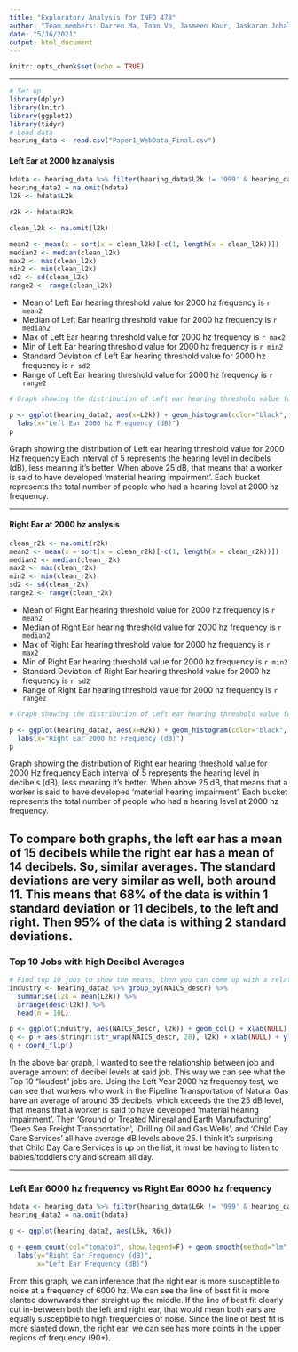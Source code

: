 ```yaml
---
title: "Exploratory Analysis for INFO 478"
author: "Team members: Darren Ma, Toan Vo, Jasmeen Kaur, Jaskaran Johal"
date: "5/16/2021"
output: html_document
---
```


```r
knitr::opts_chunk$set(echo = TRUE)
```

---

```r
# Set up
library(dplyr)
library(knitr)
library(ggplot2)
library(tidyr)
# Load data
hearing_data <- read.csv("Paper1_WebData_Final.csv")
```

#### Left Ear at 2000 hz analysis
```r
hdata <- hearing_data %>% filter(hearing_data$L2k != '999' & hearing_data$L2k != '998' & hearing_data$L2k != '997' & hearing_data$L2k > '0' & hearing_data$R2k != '999' & hearing_data$R2k != '998' & hearing_data$R2k != '997' & hearing_data$R2k > '0')
hearing_data2 = na.omit(hdata)
l2k <- hdata$L2k

r2k <- hdata$R2k

clean_l2k <- na.omit(l2k)

mean2 <- mean(x = sort(x = clean_l2k)[-c(1, length(x = clean_l2k))])
median2 <- median(clean_l2k)
max2 <- max(clean_l2k)
min2 <- min(clean_l2k)
sd2 <- sd(clean_l2k)
range2 <- range(clean_l2k)
```
- Mean of Left Ear hearing threshold value for 2000 hz frequency is `r mean2`
- Median of Left Ear hearing threshold value for 2000 hz frequency is `r median2`
- Max of Left Ear hearing threshold value for 2000 hz frequency is `r max2`
- Min of Left Ear hearing threshold value for 2000 hz frequency is `r min2`
- Standard Deviation of Left Ear hearing threshold value for 2000 hz frequency is `r sd2`
- Range of Left Ear hearing threshold value for 2000 hz frequency is `r range2`

```r
# Graph showing the distribution of Left ear hearing threshold value for 2000 Hz frequency Each interval of 5 represents the hearing level in decibals (dB), less meaning it's better. When above 25 dB, that means that a worker is said to have developed 'material hearing impairment'. Each bucket represents the total number of people who had a hearing level at 2000 hz frequency.  

p <- ggplot(hearing_data2, aes(x=L2k)) + geom_histogram(color="black", fill="white", breaks = seq(5, 40, by = 5)) +
  labs(x="Left Ear 2000 hz Frequency (dB)")
p
```

Graph showing the distribution of Left ear hearing threshold value for 2000 Hz frequency Each interval of 5 represents the hearing level in decibels (dB), less meaning it's better. When above 25 dB, that means that a worker is said to have developed 'material hearing impairment'. Each bucket represents the total number of people who had a hearing level at 2000 hz frequency. 

---

#### Right Ear at 2000 hz analysis
```r
clean_r2k <- na.omit(r2k)
mean2 <- mean(x = sort(x = clean_r2k)[-c(1, length(x = clean_r2k))])
median2 <- median(clean_r2k)
max2 <- max(clean_r2k)
min2 <- min(clean_r2k)
sd2 <- sd(clean_r2k)
range2 <- range(clean_r2k)
```


- Mean of Right Ear hearing threshold value for 2000 hz frequency is `r mean2`
- Median of Right Ear hearing threshold value for 2000 hz frequency is `r median2`
- Max of Right Ear hearing threshold value for 2000 hz frequency is `r max2`
- Min of Right Ear hearing threshold value for 2000 hz frequency is `r min2`
- Standard Deviation of Right Ear hearing threshold value for 2000 hz frequency is `r sd2`
- Range of Right Ear hearing threshold value for 2000 hz frequency is `r range2`

```r
# Graph showing the distribution of Left ear hearing threshold value for 2000 Hz frequency Each interval of 5 represents the hearing level in decibels (dB), less meaning it's better. When above 25 dB, that means that a worker is said to have developed 'material hearing impairment'. Each bucket represents the total number of people who had a hearing level at 2000 hz frequency.  

p <- ggplot(hearing_data2, aes(x=R2k)) + geom_histogram(color="black", fill="white", breaks = seq(5, 40, by = 5)) +
  labs(x="Right Ear 2000 hz Frequency (dB)")
p
```
Graph showing the distribution of Right ear hearing threshold value for 2000 Hz frequency Each interval of 5 represents the hearing level in decibels (dB), less meaning it's better. When above 25 dB, that means that a worker is said to have developed 'material hearing impairment'. Each bucket represents the total number of people who had a hearing level at 2000 hz frequency. 

To compare both graphs, the left ear has a mean of 15 decibels while the right ear has a mean of 14 decibels. So, similar averages. The standard deviations are very similar as well, both around 11. This means that 68% of the data is within 1 standard deviation or 11 decibels, to the left and right. Then 95% of the data is withing 2 standard deviations. 
---

### Top 10 Jobs with high Decibel Averages
```r
# Find top 10 jobs to show the means, then you can come up with a relationship graph
industry <- hearing_data2 %>% group_by(NAICS_descr) %>% 
  summarise(l2k = mean(L2k)) %>% 
  arrange(desc(l2k)) %>% 
  head(n = 10L)

p <- ggplot(industry, aes(NAICS_descr, l2k)) + geom_col() + xlab(NULL) + ylab("decibels")
q <- p + aes(stringr::str_wrap(NAICS_descr, 28), l2k) + xlab(NULL) + ylab('decibels')
q + coord_flip()
```

In the above bar graph, I wanted to see the relationship between job and average amount of decibel levels at said job. This way we can see what the Top 10 "loudest" jobs are. Using the Left Year 2000 hz frequency test, we can see that workers who work in the Pipeline Transportation of Natural Gas have an average of around 35 decibels, which exceeds the the 25 dB level, that means that a worker is said to have developed 'material hearing impairment'. Then 'Ground or Treated Mineral and Earth Manufacturing', 'Deep Sea Freight Transportation', 'Drilling Oil and Gas Wells', and 'Child Day Care Services' all have average dB levels above 25. I think it's surprising that Child Day Care Services is up on the list, it must be having to listen to babies/toddlers cry and scream all day. 

---

### Left Ear 6000 hz frequency vs Right Ear 6000 hz frequency

```r
hdata <- hearing_data %>% filter(hearing_data$L6k != '999' & hearing_data$L6k != '998' & hearing_data$L6k != '997' & hearing_data$L6k > '0' & hearing_data$R6k != '999' & hearing_data$R6k != '998' & hearing_data$R6k != '997' & hearing_data$R6k > '0')
hearing_data2 = na.omit(hdata)

g <- ggplot(hearing_data2, aes(L6k, R6k))

g + geom_count(col="tomato3", show.legend=F) + geom_smooth(method="lm", se=F) +
  labs(y="Right Ear Frequency (dB)",
       x="Left Ear Frequency (dB)")
```

From this graph, we can inference that the right ear is more susceptible to noise at a frequency of 6000 hz. We can see the line of best fit is more slanted downwards than straight up the middle. If the line of best fit clearly cut in-between both the left and right ear, that would mean both ears are equally susceptible to high frequencies of noise. Since the line of best fit is more slanted down, the right ear, we can see has more points in the upper regions of frequency (90+). 